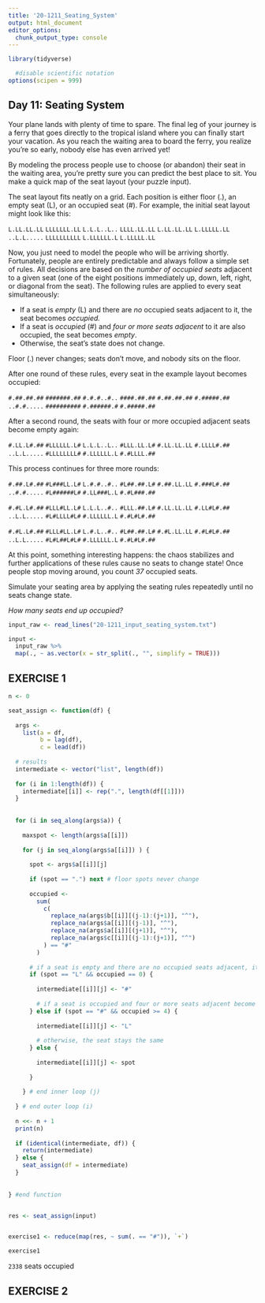 ```yaml
---
title: '20-1211_Seating_System'
output: html_document
editor_options: 
  chunk_output_type: console
---
```


```r
library(tidyverse)

  #disable scientific notation
options(scipen = 999)
```

## Day 11: Seating System 

Your plane lands with plenty of time to spare. The final leg of your journey is a ferry that goes directly to the tropical island where you can finally start your vacation. As you reach the waiting area to board the ferry, you realize you're so early, nobody else has even arrived yet!

By modeling the process people use to choose (or abandon) their seat in the waiting area, you're pretty sure you can predict the best place to sit. You make a quick map of the seat layout (your puzzle input).

The seat layout fits neatly on a grid. Each position is either floor (.), an empty seat (L), or an occupied seat (#). For example, the initial seat layout might look like this:

`L.LL.LL.LL`
`LLLLLLL.LL`
`L.L.L..L..`
`LLLL.LL.LL`
`L.LL.LL.LL`
`L.LLLLL.LL`
`..L.L.....`
`LLLLLLLLLL`
`L.LLLLLL.L`
`L.LLLLL.LL`

Now, you just need to model the people who will be arriving shortly. Fortunately, people are entirely predictable and always follow a simple set of rules. All decisions are based on the *number of occupied seats* adjacent to a given seat (one of the eight positions immediately up, down, left, right, or diagonal from the seat). The following rules are applied to every seat simultaneously:

- If a seat is *empty* (L) and there are *no* occupied seats adjacent to it, the seat becomes *occupied.*
- If a seat is *occupied* (#) and *four or more seats adjacent* to it are also occupied, the seat becomes *empty*.
- Otherwise, the seat's state does not change.

Floor (.) never changes; seats don't move, and nobody sits on the floor.

After one round of these rules, every seat in the example layout becomes occupied:

`#.##.##.##`
`#######.##`
`#.#.#..#..`
`####.##.##`
`#.##.##.##`
`#.#####.##`
`..#.#.....`
`##########`
`#.######.#`
`#.#####.##`

After a second round, the seats with four or more occupied adjacent seats become empty again:

`#.LL.L#.##`
`#LLLLLL.L#`
`L.L.L..L..`
`#LLL.LL.L#`
`#.LL.LL.LL`
`#.LLLL#.##`
`..L.L.....`
`#LLLLLLLL#`
`#.LLLLLL.L`
`#.#LLLL.##`

This process continues for three more rounds:

`#.##.L#.##`
`#L###LL.L#`
`L.#.#..#..`
`#L##.##.L#`
`#.##.LL.LL`
`#.###L#.##`
`..#.#.....`
`#L######L#`
`#.LL###L.L`
`#.#L###.##`

`#.#L.L#.##`
`#LLL#LL.L#`
`L.L.L..#..`
`#LLL.##.L#`
`#.LL.LL.LL`
`#.LL#L#.##`
`..L.L.....`
`#L#LLLL#L#`
`#.LLLLLL.L`
`#.#L#L#.##`

`#.#L.L#.##`
`#LLL#LL.L#`
`L.#.L..#..`
`#L##.##.L#`
`#.#L.LL.LL`
`#.#L#L#.##`
`..L.L.....`
`#L#L##L#L#`
`#.LLLLLL.L`
`#.#L#L#.##`

At this point, something interesting happens: the chaos stabilizes and further applications of these rules cause no seats to change state! Once people stop moving around, you count *37* occupied seats.

Simulate your seating area by applying the seating rules repeatedly until no seats change state. 

*How many seats end up occupied?*

```r
input_raw <- read_lines("20-1211_input_seating_system.txt")

input <- 
  input_raw %>% 
  map(., ~ as.vector(x = str_split(., "", simplify = TRUE)))
```


## EXERCISE 1

```r
n <- 0

seat_assign <- function(df) {
  
  args <-   
    list(a = df, 
         b = lag(df), 
         c = lead(df))
  
  # results
  intermediate <- vector("list", length(df))
  
  for (i in 1:length(df)) {
    intermediate[[i]] <- rep(".", length(df[[1]]))
  }
  
  
  for (i in seq_along(args$a)) {
    
    maxspot <- length(args$a[[i]])
    
    for (j in seq_along(args$a[[i]]) ) {
      
      spot <- args$a[[i]][j]
      
      if (spot == ".") next # floor spots never change
      
      occupied <- 
        sum(
          c(
            replace_na(args$b[[i]][(j-1):(j+1)], "^"), 
            replace_na(args$a[[i]][(j-1)], "^"), 
            replace_na(args$a[[i]][(j+1)], "^"), 
            replace_na(args$c[[i]][(j-1):(j+1)], "^") 
          ) == "#"
        )
      
      # if a seat is empty and there are no occupied seats adjacent, it becomes occupied
      if (spot == "L" && occupied == 0) {
        
        intermediate[[i]][j] <- "#"
        
        # if a seat is occupied and four or more seats adjacent become occupied it becomes empty
      } else if (spot == "#" && occupied >= 4) {
        
        intermediate[[i]][j] <- "L"
        
        # otherwise, the seat stays the same
      } else {
        
        intermediate[[i]][j] <- spot
        
      }
      
    } # end inner loop (j)
    
  } # end outer loop (i)
  
  n <<- n + 1
  print(n)
  
  if (identical(intermediate, df)) {
    return(intermediate)
  } else {
    seat_assign(df = intermediate)
  }
  
  
} #end function


res <- seat_assign(input)


exercise1 <- reduce(map(res, ~ sum(. == "#")), `+`)

exercise1
```

`2338` seats occupied

## EXERCISE 2


